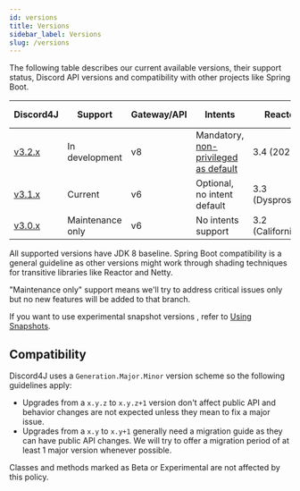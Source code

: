 ```yaml
---
id: versions
title: Versions
sidebar_label: Versions
slug: /versions
---
```


The following table describes our current available versions, their support status, Discord API versions and
compatibility with other projects like Spring Boot.

| Discord4J                                                    | Support          | Gateway/API | Intents                                                                                                       | Reactor           | Spring Boot   | Artifact VERSION                                                                                                                                                                  |
| ------------------------------------------------------------ | ---------------- | ----------- | ------------------------------------------------------------------------------------------------------------- | ----------------- | ------------- | --------------------------------------------------------------------------------------------------------------------------------------------------------------------------------- |
| [v3.2.x](https://github.com/Discord4J/Discord4J/tree/master) | In development   | v8          | Mandatory, [non-privileged as default](https://discord.com/developers/docs/topics/gateway#privileged-intents) | 3.4 (2020)        | 2.3 and above | [![Maven Central](https://img.shields.io/maven-central/v/com.discord4j/discord4j-core/3.2.svg?style=flat-square)](https://search.maven.org/artifact/com.discord4j/discord4j-core) |
| [v3.1.x](https://github.com/Discord4J/Discord4J/tree/3.1.x)  | Current          | v6          | Optional, no intent default                                                                                   | 3.3 (Dysprosium)  | 2.2 and above | [![Maven Central](https://img.shields.io/maven-central/v/com.discord4j/discord4j-core/3.1.svg?style=flat-square)](https://search.maven.org/artifact/com.discord4j/discord4j-core) |
| [v3.0.x](https://github.com/Discord4J/Discord4J/tree/3.0.x)  | Maintenance only | v6          | No intents support                                                                                            | 3.2 (Californium) | 2.1           | [![Maven Central](https://img.shields.io/maven-central/v/com.discord4j/discord4j-core/3.0.svg?style=flat-square)](https://search.maven.org/artifact/com.discord4j/discord4j-core) |

All supported versions have JDK 8 baseline. Spring Boot compatibility is a general guideline as other versions might
work through shading techniques for transitive libraries like Reactor and Netty.

"Maintenance only" support means we'll try to address critical issues only but no new features will be added to that
branch.

If you want to use experimental snapshot versions , refer to [Using Snapshots](using-snapshots).

## Compatibility

Discord4J uses a `Generation.Major.Minor` version scheme so the following guidelines apply:

- Upgrades from a `x.y.z` to `x.y.z+1` version don't affect public API and behavior changes are not expected unless they
  mean to fix a major issue.
- Upgrades from a `x.y` to `x.y+1` generally need a migration guide as they can have public API changes. We will try to
  offer a migration period of at least 1 major version whenever possible.

Classes and methods marked as Beta or Experimental are not affected by this policy.
